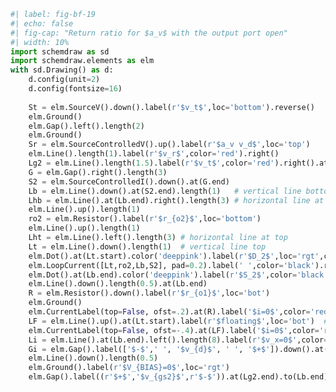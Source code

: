 ```python
#| label: fig-bf-19
#| echo: false
#| fig-cap: "Return ratio for $a_v$ with the output port open"
#| width: 10%
import schemdraw as sd
import schemdraw.elements as elm
with sd.Drawing() as d:
    d.config(unit=2)
    d.config(fontsize=16)
 
    St = elm.SourceV().down().label(r'$v_t$',loc='bottom').reverse()
    elm.Ground()
    elm.Gap().left().length(2)
    elm.Ground()
    Sr = elm.SourceControlledV().up().label(r'$a_v v_d$',loc='top')
    elm.Line().length(1).label(r'$v_r$',color='red').right()
    Lg2 = elm.Line().length(1.5).label(r'$v_t$',color='red').right().at(St.start).dot(open=True).label(r'$G_2$',loc='rgt')
    G = elm.Gap().right().length(3)
    S2 = elm.SourceControlledI().down().at(G.end)
    Lb = elm.Line().down().at(S2.end).length(1)   # vertical line bottom
    Lhb = elm.Line().at(Lb.end).right().length(3) # horizontal line at bottom
    elm.Line().up().length(1)
    ro2 = elm.Resistor().label(r'$r_{o2}$',loc='bottom')
    elm.Line().up().length(1)
    Lht = elm.Line().left().length(3) # horizontal line at top
    Lt = elm.Line().down().length(1)  # vertical line top
    elm.Dot().at(Lt.start).color('deeppink').label(r'$D_2$',loc='rgt',color='black',ofst=(0.1,0.3))
    elm.LoopCurrent([Lt,ro2,Lb,S2], pad=0.2).label(' ',color='black').reverse().color('blue')
    elm.Dot().at(Lb.end).color('deeppink').label(r'$S_2$',color='black',ofst=(+0.4,0))
    elm.Line().down().length(0.5).at(Lb.end)
    R = elm.Resistor().down().label(r'$r_{o1}$',loc='bot')
    elm.Ground()
    elm.CurrentLabel(top=False, ofst=.2).at(R).label('$i=0$',color='red').color('red')
    LF = elm.Line().up().at(Lt.start).label(r'$floating$',loc='bot')  # floating line
    elm.CurrentLabel(top=False, ofst=-.4).at(LF).label('$i=0$',color='red',loc='top').color('red').reverse()
    Li = elm.Line().at(Lb.end).left().length(8).label(r'$v_x=0$',color='blue',loc='bot')
    Gi = elm.Gap().label(['$-$',' ', '$v_{d}$', ' ', '$+$']).down().at(Li.end)
    elm.Line().down().length(0.5)
    elm.Ground().label(r'$V_{BIAS}=0$',loc='rgt')
    elm.Gap().label((r'$+$','$v_{gs2}$',r'$-$')).at(Lg2.end).to(Lb.end)
```
